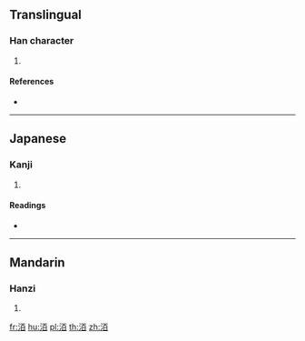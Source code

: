 ==Translingual==

===Han character===
{{Han char|rn=85|rad=水|as=06|sn=9|four=|canj=EMA}}

# {{defn|Han|sort=水06}}

====References====
* {{Han ref|kx=0621.160|dkj=17397|dj=1017.080|hdz=31604.010|uh=6D26|ud=27942}}

----

==Japanese==

===Kanji===
{{ja-kanji|grade=|rs=水06}}

# {{defn|lang=ja|sort=水06}}

====Readings====
* {{ja-readings|on=[[ばく]] (baku), [[みゃく]] (myaku), [[はく]] (haku), [[ひゃく]] (hyaku)|kun=}}

----

==Mandarin==

===Hanzi===
{{cmn-hanzi|pin=[[mò]] ([[mo4]])|wg=mo<sup>4</sup>}}

# {{defn|lang=cmn|sort=水06}}

[[fr:洦]]
[[hu:洦]]
[[pl:洦]]
[[th:洦]]
[[zh:洦]]